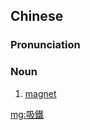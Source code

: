 {{also|吸铁}}
==Chinese==
{{zh-forms|s=吸铁}}

===Pronunciation===
{{zh-pron
|mn=qz,xm,zz:khip-thih
|cat=n
}}
===Noun===
{{zh-noun}}

# {{lb|zh|Min Nan}} [[magnet]]

[[mg:吸鐵]]